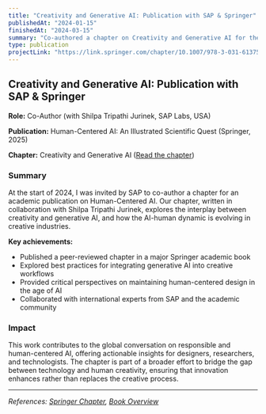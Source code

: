 ```yaml
---
title: "Creativity and Generative AI: Publication with SAP & Springer"
publishedAt: "2024-01-15"
finishedAt: "2024-03-15"
summary: "Co-authored a chapter on Creativity and Generative AI for the Springer book 'Human-Centered AI: An Illustrated Scientific Quest' in collaboration with SAP, exploring the evolving role of AI in creative processes."
type: publication
projectLink: "https://link.springer.com/chapter/10.1007/978-3-031-61375-3_13"
---
```


## Creativity and Generative AI: Publication with SAP & Springer

**Role:** Co-Author (with Shilpa Tripathi Jurinek, SAP Labs, USA)

**Publication:** Human-Centered AI: An Illustrated Scientific Quest (Springer, 2025)

**Chapter:** Creativity and Generative AI ([Read the chapter](https://link.springer.com/chapter/10.1007/978-3-031-61375-3_13))

### Summary

At the start of 2024, I was invited by SAP to co-author a chapter for an academic publication on Human-Centered AI. Our chapter, written in collaboration with Shilpa Tripathi Jurinek, explores the interplay between creativity and generative AI, and how the AI-human dynamic is evolving in creative industries.

**Key achievements:**

- Published a peer-reviewed chapter in a major Springer academic book
- Explored best practices for integrating generative AI into creative workflows
- Provided critical perspectives on maintaining human-centered design in the age of AI
- Collaborated with international experts from SAP and the academic community

### Impact

This work contributes to the global conversation on responsible and human-centered AI, offering actionable insights for designers, researchers, and technologists. The chapter is part of a broader effort to bridge the gap between technology and human creativity, ensuring that innovation enhances rather than replaces the creative process.

---

_References: [Springer Chapter](https://link.springer.com/chapter/10.1007/978-3-031-61375-3_13), [Book Overview](https://link.springer.com/book/10.1007/978-3-031-61375-3)_
